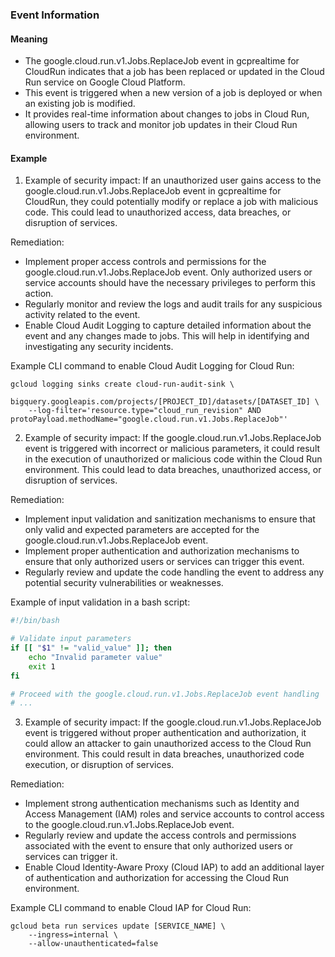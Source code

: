 
### Event Information

#### Meaning

- The google.cloud.run.v1.Jobs.ReplaceJob event in gcprealtime for CloudRun indicates that a job has been replaced or updated in the Cloud Run service on Google Cloud Platform.
- This event is triggered when a new version of a job is deployed or when an existing job is modified.
- It provides real-time information about changes to jobs in Cloud Run, allowing users to track and monitor job updates in their Cloud Run environment.

#### Example

1. Example of security impact: If an unauthorized user gains access to the google.cloud.run.v1.Jobs.ReplaceJob event in gcprealtime for CloudRun, they could potentially modify or replace a job with malicious code. This could lead to unauthorized access, data breaches, or disruption of services.

Remediation:
- Implement proper access controls and permissions for the google.cloud.run.v1.Jobs.ReplaceJob event. Only authorized users or service accounts should have the necessary privileges to perform this action.
- Regularly monitor and review the logs and audit trails for any suspicious activity related to the event.
- Enable Cloud Audit Logging to capture detailed information about the event and any changes made to jobs. This will help in identifying and investigating any security incidents.

Example CLI command to enable Cloud Audit Logging for Cloud Run:
```
gcloud logging sinks create cloud-run-audit-sink \
    bigquery.googleapis.com/projects/[PROJECT_ID]/datasets/[DATASET_ID] \
    --log-filter='resource.type="cloud_run_revision" AND protoPayload.methodName="google.cloud.run.v1.Jobs.ReplaceJob"'
```

2. Example of security impact: If the google.cloud.run.v1.Jobs.ReplaceJob event is triggered with incorrect or malicious parameters, it could result in the execution of unauthorized or malicious code within the Cloud Run environment. This could lead to data breaches, unauthorized access, or disruption of services.

Remediation:
- Implement input validation and sanitization mechanisms to ensure that only valid and expected parameters are accepted for the google.cloud.run.v1.Jobs.ReplaceJob event.
- Implement proper authentication and authorization mechanisms to ensure that only authorized users or services can trigger this event.
- Regularly review and update the code handling the event to address any potential security vulnerabilities or weaknesses.

Example of input validation in a bash script:
```bash
#!/bin/bash

# Validate input parameters
if [[ "$1" != "valid_value" ]]; then
    echo "Invalid parameter value"
    exit 1
fi

# Proceed with the google.cloud.run.v1.Jobs.ReplaceJob event handling
# ...
```

3. Example of security impact: If the google.cloud.run.v1.Jobs.ReplaceJob event is triggered without proper authentication and authorization, it could allow an attacker to gain unauthorized access to the Cloud Run environment. This could result in data breaches, unauthorized code execution, or disruption of services.

Remediation:
- Implement strong authentication mechanisms such as Identity and Access Management (IAM) roles and service accounts to control access to the google.cloud.run.v1.Jobs.ReplaceJob event.
- Regularly review and update the access controls and permissions associated with the event to ensure that only authorized users or services can trigger it.
- Enable Cloud Identity-Aware Proxy (Cloud IAP) to add an additional layer of authentication and authorization for accessing the Cloud Run environment.

Example CLI command to enable Cloud IAP for Cloud Run:
```
gcloud beta run services update [SERVICE_NAME] \
    --ingress=internal \
    --allow-unauthenticated=false
```

